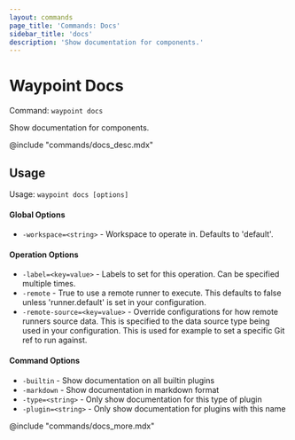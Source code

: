 ```yaml
---
layout: commands
page_title: 'Commands: Docs'
sidebar_title: 'docs'
description: 'Show documentation for components.'
---
```


# Waypoint Docs

Command: `waypoint docs`

Show documentation for components.

@include "commands/docs_desc.mdx"

## Usage

Usage: `waypoint docs [options]`

#### Global Options

- `-workspace=<string>` - Workspace to operate in. Defaults to 'default'.

#### Operation Options

- `-label=<key=value>` - Labels to set for this operation. Can be specified multiple times.
- `-remote` - True to use a remote runner to execute. This defaults to false
  unless 'runner.default' is set in your configuration.
- `-remote-source=<key=value>` - Override configurations for how remote runners source data. This is specified to the data source type being used in your configuration. This is used for example to set a specific Git ref to run against.

#### Command Options

- `-builtin` - Show documentation on all builtin plugins
- `-markdown` - Show documentation in markdown format
- `-type=<string>` - Only show documentation for this type of plugin
- `-plugin=<string>` - Only show documentation for plugins with this name

@include "commands/docs_more.mdx"
